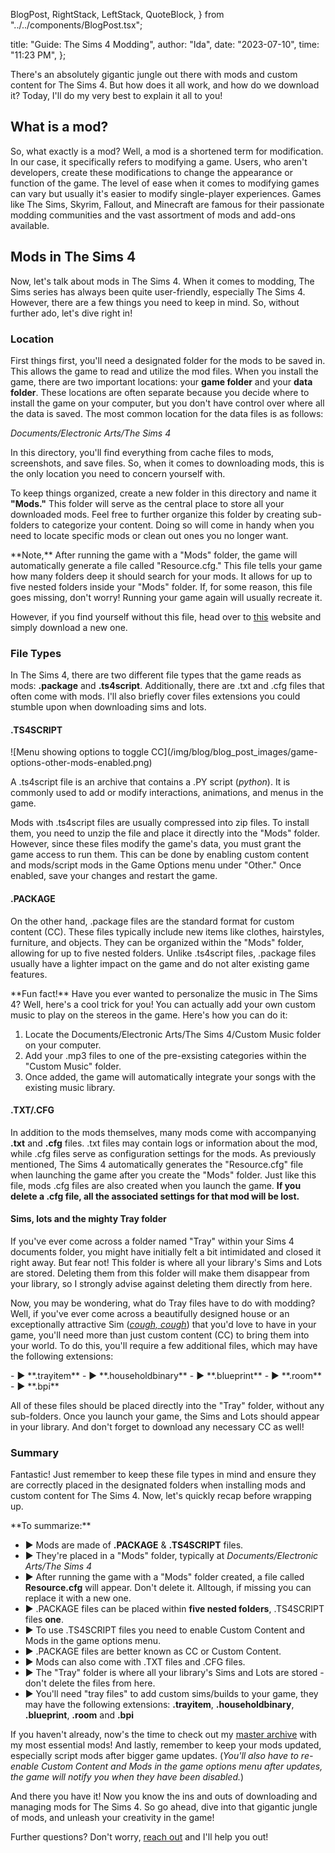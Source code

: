   BlogPost,
  RightStack,
  LeftStack,
  QuoteBlock,
} from "../../components/BlogPost.tsx";

  title: "Guide: The Sims 4 Modding",
  author: "Ida",
  date: "2023-07-10",
  time: "11:23 PM",
};

There's an absolutely gigantic jungle out there with mods and custom content for The Sims 4. But how does it all work, and how do we download it? Today, I'll do my very best to explain
it all to you!

## What is a mod?

So, what exactly is a mod? Well, a mod is a shortened term for modification. In our case, it specifically refers to modifying a game. Users, who aren't developers, create these modifications
to change the appearance or function of the game. The level of ease when it comes to modifying games can vary but usually it's easier to modify single-player experiences. Games like The Sims,
Skyrim, Fallout, and Minecraft are famous for their passionate modding communities and the vast assortment of mods and add-ons available.

## Mods in The Sims 4

Now, let's talk about mods in The Sims 4. When it comes to modding, The Sims series has always been quite user-friendly, especially The Sims 4. However, there are a few things you need to
keep in mind. So, without further ado, let's dive right in!

### Location

First things first, you'll need a designated folder for the mods to be saved in. This allows the game to read and
utilize the mod files. When you install the game, there are two important locations: your **game folder** and your **data folder**. These locations are often separate because you decide where to
install the game on your computer, but you don't have control over where all the data is saved. The most common location for the data files is as follows:

_Documents/​Electronic Arts/​The Sims 4_

In this directory, you'll find everything from cache files to mods, screenshots, and save files. So, when it comes to downloading mods, this is the only location you need to concern yourself
with.

To keep things organized, create a new folder in this directory and name it **"Mods."** This folder will serve as the central place to store all your downloaded mods. Feel free to further organize
this folder by creating sub-folders to categorize your content. Doing so will come in handy when you need to locate specific mods or clean out ones you no longer want.

<QuoteBlock>
  **Note,** After running the game with a "Mods" folder, the game will
  automatically generate a file called "Resource.cfg." This file tells your game
  how many folders deep it should search for your mods. It allows for up to five
  nested folders inside your "Mods" folder. If, for some reason, this file goes
  missing, don't worry! Running your game again will usually recreate it.
</QuoteBlock>

However, if you find yourself without this file, head over to [this](https://help.thesimsresource.com/article/37-the-sims-4-resource-cfg-file) website and simply download a new one.

### File Types

In The Sims 4, there are two different file types that the game reads as mods: **.package** and **.ts4script**. Additionally, there are .txt and .cfg files that often come with mods. I'll also
briefly cover files extensions you could stumble upon when downloading sims and lots.

#### .TS4SCRIPT

<LeftStack masterWidth="45%">
![Menu showing options to toggle CC](/img/blog/blog_post_images/game-options-other-mods-enabled.png)

A .ts4script file is an archive that contains a .PY script (_python_). It is commonly used to add or modify interactions, animations, and menus in the game.

Mods with .ts4script files are usually compressed into zip files. To install them, you need to unzip the file and place it directly into the "Mods" folder. However, since these files modify
the game's data, you must grant the game access to run them. This can be done by enabling custom content and mods/script mods in the Game Options menu under "Other." Once enabled, save your
changes and restart the game.

</LeftStack>

#### .PACKAGE

On the other hand, .package files are the standard format for custom content (CC). These files typically include new items like clothes, hairstyles, furniture, and objects. They can be
organized within the "Mods" folder, allowing for up to five nested folders. Unlike .ts4script files, .package files usually have a lighter impact on the game and do not alter existing game
features.

<QuoteBlock>
  **Fun fact!** Have you ever wanted to personalize the music in The Sims 4? Well, here's a cool trick for you! You can actually add your own custom music to play on the stereos in the game.
  Here's how you can do it:

  1. Locate the Documents/​Electronic Arts/​The Sims 4/Custom Music folder on your computer.
  2. Add your .mp3 files to one of the pre-exsisting categories within the "Custom Music" folder.
  3. Once added, the game will automatically integrate your songs with the existing music library.
</QuoteBlock>

#### .TXT/.CFG

In addition to the mods themselves, many mods come with accompanying **.txt** and **.cfg** files. .txt files may contain logs or information about the mod, while .cfg files serve as configuration
settings for the mods. As previously mentioned, The Sims 4 automatically generates the "Resource.cfg" file when launching the game after you create the "Mods" folder. Just like this file, mods
.cfg files are also created when you launch the game. **If you delete a .cfg file, all the associated settings for that mod will be lost.**

#### Sims, lots and the mighty Tray folder

If you've ever come across a folder named "Tray" within your Sims 4 documents folder, you might have initially felt a bit intimidated and closed it right away. But fear not! This folder is
where all your library's Sims and Lots are stored. Deleting them from this folder will make them disappear from your library, so I strongly advise against deleting them directly from here.

Now, you may be wondering, what do Tray files have to do with modding? Well, if you've ever come across a beautifully designed house or an exceptionally attractive Sim
(_[cough, cough](https://www.reddit.com/r/Sims4/comments/11e95e6/goth_family_remake/)_) that you'd love to have in your game, you'll need more than just custom content (CC) to bring them into
your world. To do this, you'll require a few additional files, which may have the following extensions:

<QuoteBlock>
  - ► **.trayitem**
  - ► **.householdbinary**
  - ► **.blueprint**
  - ► **.room**
  - ► **.bpi**
</QuoteBlock>

All of these files should be placed directly into the "Tray" folder, without any sub-folders. Once you launch your game, the Sims and Lots should appear in your library. And don't forget
to download any necessary CC as well!

### Summary

Fantastic! Just remember to keep these file types in mind and ensure they are correctly placed in the designated folders when installing mods and custom content for The Sims 4. Now,
let's quickly recap before wrapping up.

<QuoteBlock>
**To summarize:**

- ► Mods are made of **.PACKAGE** & **.TS4SCRIPT** files.
- ► They're placed in a "Mods" folder, typically at _Documents/​Electronic Arts/​The Sims 4_
- ► After running the game with a "Mods" folder created, a file called **Resource.cfg** will appear. Don't delete it. Alltough, if missing you can replace it with a new one.
- ► .PACKAGE files can be placed within **five nested folders**, .TS4SCRIPT files **one**.
- ► To use .TS4SCRIPT files you need to enable Custom Content and Mods in the game options menu.
- ► .PACKAGE files are better known as CC or Custom Content.
- ► Mods can also come with .TXT files and .CFG files.
- ► The "Tray" folder is where all your library's Sims and Lots are stored - don't delete the files from here.
- ► You'll need "tray files" to add custom sims/builds to your game, they may have the following extensions: **.trayitem**, **.householdbinary**, **.blueprint**, **.room** and **.bpi**

</QuoteBlock>

If you haven't already, now's the time to check out my [master archive](/blog_posts/master_archive_sims_4_mods) with my most essential mods! And lastly, remember to keep your mods updated,
especially script mods after bigger game updates. (_You'll also have to re-enable Custom Content and Mods in the game options menu after updates, the game will notify you when they have been
disabled._)

And there you have it! Now you know the ins and outs of downloading and managing mods for The Sims 4. So go ahead, dive into that gigantic jungle of mods, and unleash your creativity in
the game!

Further questions? Don't worry, [reach out](/contact) and I'll help you out!

